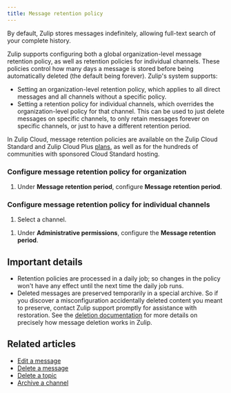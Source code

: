 ```yaml
---
title: Message retention policy
---
```




<OwnerOnly />

By default, Zulip stores messages indefinitely, allowing full-text
search of your complete history.

Zulip supports configuring both a global organization-level message
retention policy, as well as retention policies for individual
channels.  These policies control how many days a message is stored
before being automatically deleted (the default being forever).
Zulip's system supports:

* Setting an organization-level retention policy, which applies to
  all direct messages and all channels without a specific policy.
* Setting a retention policy for individual channels, which overrides
  the organization-level policy for that channel.  This can be used to
  just delete messages on specific channels, to only retain messages
  forever on specific channels, or just to have a different retention
  period.

In Zulip Cloud, message retention policies are available on the Zulip
Cloud Standard and Zulip Cloud Plus [plans](https://zulip.com/plans/),
as well as for the hundreds of communities with sponsored Cloud
Standard hosting.

### Configure message retention policy for organization

<FlattenedSteps>
  <NavigationSteps target="settings/organization-settings" />

  1. Under **Message retention period**, configure **Message retention
     period**.

  <SaveChanges />
</FlattenedSteps>

### Configure message retention policy for individual channels

<FlattenedSteps>
  <NavigationSteps target="relative/channel/all" />

  1. Select a channel.

  <SelectChannelViewGeneralAdvanced />

  1. Under **Administrative permissions**, configure the
     **Message retention period**.

  <SaveChanges />
</FlattenedSteps>

<AutomatedNoticeChannelEvent />

## Important details

* Retention policies are processed in a daily job; so changes in the
  policy won't have any effect until the next time the daily job runs.
* Deleted messages are preserved temporarily in a special archive.  So
  if you discover a misconfiguration accidentally deleted content you
  meant to preserve, contact Zulip support promptly for assistance with
  restoration.  See the [deletion
  documentation](/help/delete-a-message#delete-a-message-completely) for
  more details on precisely how message deletion works in Zulip.

## Related articles

* [Edit a message](/help/edit-a-message)
* [Delete a message](/help/delete-a-message)
* [Delete a topic](/help/delete-a-topic)
* [Archive a channel](/help/archive-a-channel)
